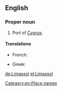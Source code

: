 ==English==

===Proper noun===
{{en-proper noun}}

# Port of [[Cyprus]].

====Translations====
{{trans-top|port of Cyprus}}
* French: {{t-|fr|Limassol}}
{{trans-mid}}
* Greek: {{t+|el|Λεμεσός}}
{{trans-bottom}}

[[Category:en:Place names]]

[[de:Limassol]]
[[el:Limassol]]